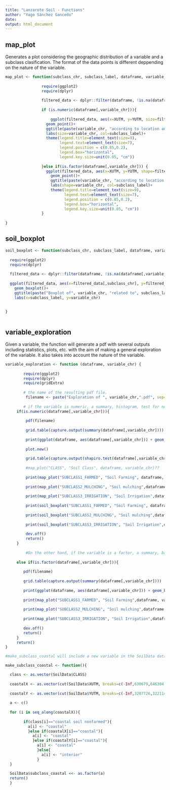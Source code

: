 ```yaml
---
title: "Lanzarote Soil - Functions"
author: "Yago Sánchez Gancedo"
date:
output: html_document
---
```



## map_plot

Generates a plot considering the geographic distribution of a variable and a subclass clasification. The format of the data points is different deppending on the nature of the variable.

```r
map_plot <- function(subclass_chr, subclass_label, dataframe, variable_chr){
                
                require(ggplot2)
                require(dplyr)
   
                filtered_data <- dplyr::filter(dataframe, !is.na(dataframe[,variable_chr]))
                
                if (is.numeric(dataframe[,variable_chr])){
                        
                    ggplot(filtered_data, aes(x=XUTM, y=YUTM, size=filtered_data[,variable_chr], col = filtered_data[,subclass_chr]))+
                  geom_point()+
                  ggtitle(paste(variable_chr, "according to location and", subclass_label))+
                  labs(size=variable_chr, col=subclass_label)+
                  theme(legend.title=element_text(size=9),
                        legend.text=element_text(size=7),
                        legend.position = c(0.85,0.2),
                        legend.box="horizontal",
                        legend.key.size=unit(0.05, "cm"))  
                        
                }else if(is.factor(dataframe[,variable_chr])) {
                  ggplot(filtered_data, aes(x=XUTM, y=YUTM, shape=filtered_data[,variable_chr], col = filtered_data[,subclass_chr]))+
                    geom_point()+
                    ggtitle(paste(variable_chr, "according to location and", subclass_label))+
                    labs(shape=variable_chr, col=subclass_label)+
                    theme(legend.title=element_text(size=9),
                          legend.text=element_text(size=7),
                          legend.position = c(0.85,0.2),
                          legend.box="horizontal",
                          legend.key.size=unit(0.05, "cm"))
                }
                 
}
```

## soil_boxplot

```r

soil_boxplot <- function(subclass_chr, subclass_label, dataframe, variable_chr){
  
  require(ggplot2)
  require(dplyr)
  
  filtered_data <- dplyr::filter(dataframe, !is.na(dataframe[,variable_chr]))
  
  ggplot(filtered_data, aes(x=filtered_data[,subclass_chr], y=filtered_data[,variable_chr]))+
    geom_boxplot()+
    ggtitle(paste("Boxplot of", variable_chr, "related to", subclass_label))+
    labs(x=subclass_label, y=variable_chr)
        
  
}



```

## variable_exploration

Given a variable, the function will generate a pdf with several outputs including statistics, plots, etc. with the aim of making a general exploration of the variable. It also takes into account the nature of the variable.


```r
variable_exploration <- function (dataframe, variable_chr) {
        
        require(ggplot2)
        require(dplyr)
        require(gridExtra)
        
        # the name of the resulting pdf file.
         filename <- paste("Exploration of ", variable_chr,".pdf", sep="") 
        
        # if the variable is numeric, a summary, histogram, test for normality and several "map plots" will be obtained.
     if(is.numeric(dataframe[,variable_chr])){
             
         pdf(filename)
         
         grid.table(capture.output(summary(dataframe[,variable_chr])))
         
         print(ggplot(dataframe, aes(dataframe[,variable_chr])) + geom_histogram() + ggtitle(paste("Histogram of", variable_chr)) + labs(x=(variable_chr)))
         
         plot.new()
         
         grid.table(capture.output(shapiro.test(dataframe[,variable_chr])))
         
         #map_plot("CLASS", "Soil Class", dataframe, variable_chr)??
         
         print(map_plot("SUBCLASS1_FARMED", "Soil Farming", dataframe, variable_chr))
         
         print(map_plot("SUBCLASS2_MULCHING", "Soil mulching",dataframe, variable_chr))
         
         print(map_plot("SUBCLASS3_IRRIGATION", "Soil Irrigation",dataframe, variable_chr))
         
         print(soil_boxplot("SUBCLASS1_FARMED", "Soil Farming", dataframe, variable_chr))
         
         print(soil_boxplot("SUBCLASS2_MULCHING", "Soil mulching",dataframe, variable_chr))
         
         print(soil_boxplot("SUBCLASS3_IRRIGATION", "Soil Irrigation",dataframe, variable_chr))
         
         dev.off()
         return()
     }
        
         #On the other hand, if the variable is a factor, a summary, bar plot and several "map plots" will be obtained.
         
     else if(is.factor(dataframe[,variable_chr])){
             
        pdf(filename)
             
        grid.table(capture.output(summary(dataframe[,variable_chr])))
             
        print(ggplot(dataframe, aes(dataframe[,variable_chr])) + geom_bar() + ggtitle(paste("Barplot of", variable_chr)) + labs(x=(variable_chr)))
        
        print(map_plot("SUBCLASS1_FARMED", "Soil Farming",dataframe, variable_chr))
         
        print(map_plot("SUBCLASS2_MULCHING", "Soil mulching",dataframe, variable_chr))
         
        print(map_plot("SUBCLASS3_IRRIGATION", "Soil Irrigation",dataframe, variable_chr))
        
        dev.off()
        return()
     }
     return()
}
```

```r
#make_subclass_coastal will include a new variable in the SoilData dataframe related to the coordinates of each observation. The variable is a factor which approximately classifies each observation into one of two categories: "coastal" and "interior" deppending on where the sample was extracted in relation to its proximity to the coast. For that, the first and last quartiles of the variables XUTM and YUTM were extracted and combined to generate the category "coastal", and all the leftover observations were included in "interior".  

make_subclass_coastal <- function(){

  class <- as.vector(SoilData$CLASS)
  
  coastalX <- as.vector(cut(SoilData$XUTM, breaks=c(-Inf,630679,646304,Inf), labels=c("coastal","interior","coastal")))
  
  coastalY <- as.vector(cut(SoilData$YUTM, breaks=c(-Inf,3207726,3221146,Inf), labels=c("coastal","interior","coastal")))
  
  a <- c()
  
  for (i in seq_along(coastalX)){
    
        if(class[i]=="coastal soil nonfarmed"){
          a[i] <- "coastal"
          }else if(coastalX[i]=="coastal"){
            a[i] <- "coastal"
            }else if(coastalY[i]=="coastal"){
              a[i] <- "coastal"
              }else{
                a[i] <- "interior"
              }
  }
  
  SoilData$subclass_coastal <<- as.factor(a)
  return()
  }


  
```


